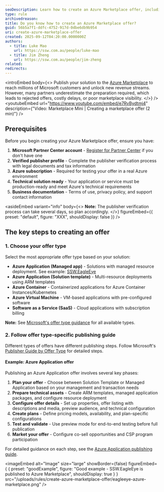 ```yaml
---
seoDescription: Learn how to create an Azure Marketplace offer, including the required steps, assets, and configurations to successfully publish your solution.
type: rule
archivedreason:
title: Do you know how to create an Azure Marketplace offer?
guid: 56b5a7f1-ddfc-4752-917d-0dbe6db9b954
uri: create-azure-marketplace-offer
created: 2025-09-12T04:20:00.0000000Z
authors:
  - title: Luke Mao
    url: https://ssw.com.au/people/luke-mao
  - title: Jim Zheng
    url: https://ssw.com.au/people/jim-zheng
related:
redirects:
---
```


<introEmbed
  body={<>
Publish your solution to the [Azure Marketplace](https://azuremarketplace.microsoft.com) to reach millions of Microsoft customers and unlock new revenue streams. However, many partners underestimate the preparation required, which leads to rejected offers, costly delays, or poor marketplace visibility.
  </>}
/>
<youtubeEmbed url="https://www.youtube.com/embed/e7RvBydtmj4" description={"Video: Marketplace Mini | Creating a marketplace offer (2 min)"} />

## Prerequisites

Before you begin creating your Azure Marketplace offer, ensure you have:

1. **Microsoft Partner Center account** - [Register for Partner Center](https://partner.microsoft.com) if you don't have one
2. **Verified publisher profile** - Complete the publisher verification process with legal documents and tax information
3. **Azure subscription** - Required for testing your offer in a real Azure environment
4. **Technical solution ready** - Your application or service must be production-ready and meet Azure's technical requirements
5. **Business documentation** - Terms of use, privacy policy, and support contact information

<asideEmbed
  variant="info"
  body={<>
    **Note:** The publisher verification process can take several days, so plan accordingly.
  </>}
  figureEmbed={{
    preset: "default",
    figure: "XXX",
    shouldDisplay: false
  }}
/>

## The key steps to creating an offer

### 1. Choose your offer type

Select the most appropriate offer type based on your solution:

- **Azure Application (Managed app)** - Solutions with managed resource deployment. See example: [SSW.EagleEye](https://azuremarketplace.microsoft.com/en-us/marketplace/apps/ssw1700450141896.ssweagleeye?tab=Overview)
- **Azure Application (Solution template)** - Multi-resource deployments using ARM templates
- **Azure Container** - Containerized applications for Azure Container Instances/Kubernetes
- **Azure Virtual Machine** - VM-based applications with pre-configured software
- **Software as a Service (SaaS)** - Cloud applications with subscription billing

**Note:** See [Microsoft's offer type guidance](https://learn.microsoft.com/en-us/partner-center/marketplace-offers/determine-your-listing-type) for all available types.

### 2. Follow offer type-specific publishing guide

Different types of offers have different publishing steps. Follow Microsoft's [Publisher Guide by Offer Type](https://learn.microsoft.com/en-us/partner-center/marketplace-offers/publisher-guide-by-offer-type) for detailed steps.

#### Example: Azure Application offer

Publishing an Azure Application offer involves several key phases:

1. **Plan your offer** - Choose between Solution Template or Managed Application based on your management and transaction needs
2. **Prepare technical assets** - Create ARM templates, managed application packages, and configure resource deployment
3. **Configure offer details** - Set up properties, offer listing with descriptions and media, preview audience, and technical configuration
4. **Create plans** - Define pricing models, availability, and plan-specific configurations
5. **Test and validate** - Use preview mode for end-to-end testing before full publication
6. **Market your offer** - Configure co-sell opportunities and CSP program participation

For detailed guidance on each step, see the [Azure Application publishing guide](https://learn.microsoft.com/en-us/partner-center/marketplace-offers/plan-azure-application-offer).

<imageEmbed
  alt="Image"
  size="large"
  showBorder={false}
  figureEmbed={ {
    preset: "goodExample",
    figure: "Good example - SSW.EagleEye is published to Azure Marketplace",
    shouldDisplay: true
  } }
  src="/uploads/rules/create-azure-marketplace-offer/eagleeye-azure-marketplace.png"
/>